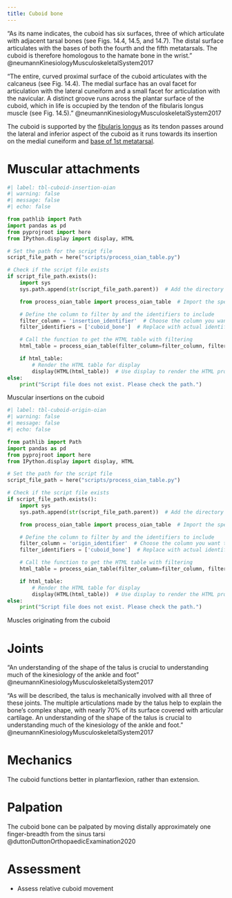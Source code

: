 ```yaml
---
title: Cuboid bone
---
```




::: {.callout}
"As its name indicates, the cuboid has six surfaces, three of which articulate with adjacent tarsal bones (see Figs. 14.4, 14.5, and 14.7). The distal surface articulates with the bases of both the fourth and the fifth metatarsals. The cuboid is therefore homologous to the hamate bone in the wrist." @neumannKinesiologyMusculoskeletalSystem2017 

"The entire, curved proximal surface of the cuboid articulates with the calcaneus (see Fig. 14.4). The medial surface has an oval facet for articulation with the lateral cuneiform and a small facet for articulation with the navicular. A distinct groove runs across the plantar surface of the cuboid, which in life is occupied by the tendon of the fibularis longus muscle (see Fig. 14.5)." @neumannKinesiologyMusculoskeletalSystem2017
:::



The cuboid is supported by the [fibularis longus]({{< var ref-fibularis-longus.path >}}) as its tendon passes around the lateral and inferior aspect of the cuboid as it runs towards its insertion on the medial cuneiform and [base of 1st metatarsal]({{< var ref-1st-metatarsal-bone.base >}}).



# Muscular attachments


::: {#tbl-cuboid-insertion}

```python
#| label: tbl-cuboid-insertion-oian
#| warning: false
#| message: false
#| echo: false

from pathlib import Path
import pandas as pd
from pyprojroot import here
from IPython.display import display, HTML

# Set the path for the script file
script_file_path = here("scripts/process_oian_table.py")

# Check if the script file exists
if script_file_path.exists():
    import sys
    sys.path.append(str(script_file_path.parent))  # Add the directory of the script to the system path

    from process_oian_table import process_oian_table  # Import the specific function

    # Define the column to filter by and the identifiers to include
    filter_column = 'insertion_identifier'  # Choose the column you want to filter by
    filter_identifiers = ['cuboid_bone']  # Replace with actual identifiers you want to include

    # Call the function to get the HTML table with filtering
    html_table = process_oian_table(filter_column=filter_column, filter_identifiers=filter_identifiers)

    if html_table:
        # Render the HTML table for display
        display(HTML(html_table))  # Use display to render the HTML properly
else:
    print("Script file does not exist. Please check the path.")

```

Muscular insertions on the cuboid

:::


::: {#tbl-cuboid-origins}

```python
#| label: tbl-cuboid-origin-oian
#| warning: false
#| message: false
#| echo: false

from pathlib import Path
import pandas as pd
from pyprojroot import here
from IPython.display import display, HTML

# Set the path for the script file
script_file_path = here("scripts/process_oian_table.py")

# Check if the script file exists
if script_file_path.exists():
    import sys
    sys.path.append(str(script_file_path.parent))  # Add the directory of the script to the system path

    from process_oian_table import process_oian_table  # Import the specific function

    # Define the column to filter by and the identifiers to include
    filter_column = 'origin_identifier'  # Choose the column you want to filter by
    filter_identifiers = ['cuboid_bone']  # Replace with actual identifiers you want to include

    # Call the function to get the HTML table with filtering
    html_table = process_oian_table(filter_column=filter_column, filter_identifiers=filter_identifiers)

    if html_table:
        # Render the HTML table for display
        display(HTML(html_table))  # Use display to render the HTML properly
else:
    print("Script file does not exist. Please check the path.")

```

Muscles originating from the cuboid
:::


# Joints

::: {.callout}

"An understanding of the shape of the talus is crucial to understanding much of the kinesiology of the ankle and foot" @neumannKinesiologyMusculoskeletalSystem2017

"As will be described, the talus is mechanically involved with all three of these joints. The multiple articulations made by the talus help to explain the bone’s complex shape, with nearly 70% of its surface covered with articular cartilage. An understanding of the shape of the talus is crucial to understanding much of the kinesiology of the ankle and foot." @neumannKinesiologyMusculoskeletalSystem2017
:::

# Mechanics

The cuboid functions better in plantarflexion, rather than extension.





# Palpation

The cuboid bone can be palpated by moving distally approximately one finger-breadth from the sinus tarsi @duttonDuttonOrthopaedicExamination2020 



# Assessment

- Assess relative cuboid movement 